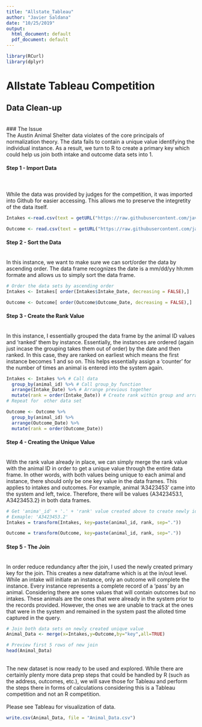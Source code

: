 ---
title: "Allstate_Tableau"
author: "Javier Saldana"
date: "10/25/2019"
output:
  html_document: default
  pdf_document: default
---

```{r}
library(RCurl)
library(dplyr)
```

# Allstate Tableau Competition
## Data Clean-up
<br>
### The Issue 
<br>The Austin Animal Shelter data violates of the core principals of normalization theory. The data fails to contain a unique value identifying the individual instance. As a result, we turn to R to create a primary key which could help us join both intake and outcome data sets into 1.<br>

#### Step 1 - Import Data
<br><Br>
While the data was provided by judges for the competition, it was imported into Github for easier accessing. This allows me to preserve the integretity of the data itself. 

```{r}
Intakes <-read.csv(text = getURL("https://raw.githubusercontent.com/javierjr55/Allstate_Tableau/master/Austin%20Animal%20Center%20Shelter%20Intakes.csv"), header = TRUE)

Outcome <- read.csv(text = getURL("https://raw.githubusercontent.com/javierjr55/Allstate_Tableau/master/Austin%20Animal%20Center%20Shelter%20Outcomes.csv"), header = TRUE)

```

#### Step 2 - Sort the Data
<br> In this instance, we want to make sure we can sort/order the data by ascending order. The data frame recognizes the date is a mm/dd/yy hh:mm formate and allows us to simply sort the data frame.

```{r}
# Order the data sets by ascending order
Intakes <- Intakes[ order(Intakes$Intake_Date, decreasing = FALSE),]

Outcome <- Outcome[ order(Outcome$Outcome_Date, decreasing = FALSE),]

```

#### Step 3 - Create the Rank Value
<br>In this instance, I essentially grouped the data frame by the animal ID values and 'ranked' them by instance. Essentially, the instances are ordered (again just incase the grouping takes them out of order) by the date and then ranked. In this case, they are ranked on earliest which means the first instance becomes 1 and so on. This helps essentially assign a 'counter' for the number of times an animal is entered into the system again. 

```{r}
Intakes <- Intakes %>% # Call data
  group_by(animal_id) %>% # Call group_by function
  arrange(Intake_Date) %>% # Arrange previous together
  mutate(rank = order(Intake_Date)) # Create rank within group and arrangement
# Repeat for  other data set

Outcome <- Outcome %>%
  group_by(animal_id) %>%
  arrange(Outcome_Date) %>%
  mutate(rank = order(Outcome_Date))

```

#### Step 4 - Creating the Unique Value
<br>With the rank value already in place, we can simply merge the rank value with the animal ID in order to get a unique value through the entire data frame. In other words, with both values being unique to each animal and instance, there should only be one key value in the data frames. This applies to intakes and outcomes. For example, animal 'A3423453' came into the system and left, twice. Therefore, there will be values {A3423453.1, A3423453.2} in both data frames. 

```{r}
# Get 'anima'_id' + '.' + 'rank' value created above to create newly identifiable variable.
# Exmaple: 'A3423453.2'
Intakes = transform(Intakes, key=paste(animal_id, rank, sep="."))

Outcome = transform(Outcome, key=paste(animal_id, rank, sep="."))
```

#### Step 5 - The Join
<br>In order reduce redundancy after the join, I used the newly created primary key for the join. This creates a new dataframe which is at the in/out level. While an intake will initiate an instance, only an outcome will complete the instance. Every instance represents a complete record of a 'pass' by an animal. Considering there are some values that will contain outcomes but no intakes. These animals are the ones that were already in the system prior to the records provided. However, the ones we are unable to track at the ones that were in the system and remained in the system past the alloted time captured in the query.  

```{r}
# Join both data sets on newly created unique value
Animal_Data <- merge(x=Intakes,y=Outcome,by="key",all=TRUE)

# Preview first 5 rows of new join
head(Animal_Data)
```

<br>The new dataset is now ready to be used and explored. While there are certainly plenty more data prep steps that could be handled by R (such as the address, outcomes, etc.), we will save those for Tableau and perform the steps there in forms of calculations considering this is a Tableau competition and not an R competition. 
<br><br>
Please see Tableau for visualization of data.
```{r}
write.csv(Animal_Data, file = "Animal_Data.csv")
```